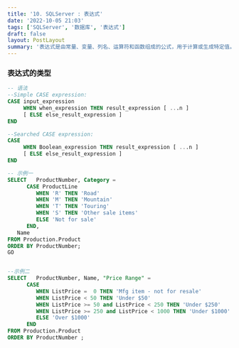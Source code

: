 ```yaml
---
title: '10. SQLServer : 表达式'
date: '2022-10-05 21:03'
tags: ['SQLServer', '数据库', '表达式']
draft: false
layout: PostLayout
summary: '表达式是由常量、变量、列名、运算符和函数组成的公式，用于计算或生成特定值。它可用于SELECT查询、WHERE条件、ORDER BY等几乎所有SQL语句中，实现数据筛选、计算和转换。表达式类型包括标量（返回单个值）、布尔（返回TRUE/FALSE）和表值（返回结果集）'
---
```


### 表达式的类型

```SQL
-- 语法
--Simple CASE expression:   
CASE input_expression   
     WHEN when_expression THEN result_expression [ ...n ]   
     [ ELSE else_result_expression ]   
END   

--Searched CASE expression:  
CASE  
     WHEN Boolean_expression THEN result_expression [ ...n ]   
     [ ELSE else_result_expression ]   
END  

-- 示例一
SELECT   ProductNumber, Category =  
      CASE ProductLine  
         WHEN 'R' THEN 'Road'  
         WHEN 'M' THEN 'Mountain'  
         WHEN 'T' THEN 'Touring'  
         WHEN 'S' THEN 'Other sale items'  
         ELSE 'Not for sale'  
      END,  
   Name  
FROM Production.Product  
ORDER BY ProductNumber;  
GO  


--示例二
SELECT   ProductNumber, Name, "Price Range" =   
      CASE   
         WHEN ListPrice =  0 THEN 'Mfg item - not for resale'  
         WHEN ListPrice < 50 THEN 'Under $50'  
         WHEN ListPrice >= 50 and ListPrice < 250 THEN 'Under $250'  
         WHEN ListPrice >= 250 and ListPrice < 1000 THEN 'Under $1000'  
         ELSE 'Over $1000'  
      END  
FROM Production.Product  
ORDER BY ProductNumber ;  
```


